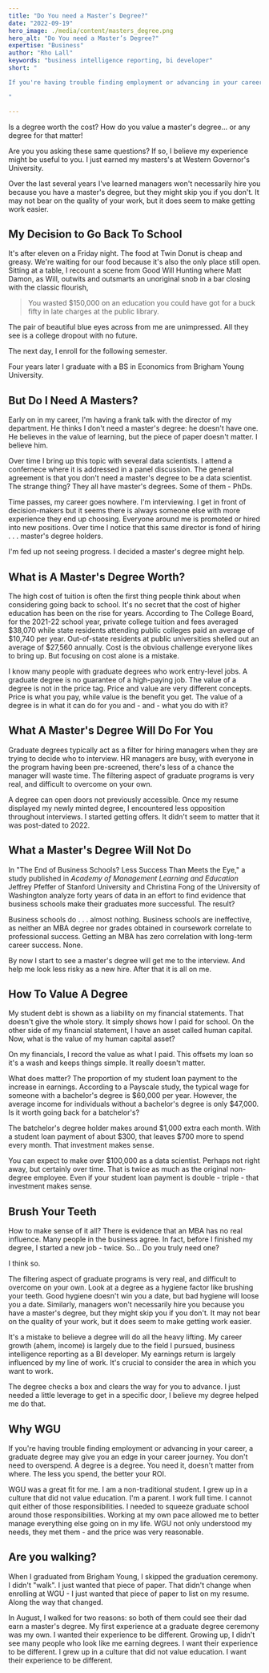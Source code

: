 ```yaml
---
title: "Do You need a Master’s Degree?"
date: "2022-09-19"
hero_image: ./media/content/masters_degree.png
hero_alt: "Do You need a Master’s Degree?"
expertise: "Business"
author: "Rho Lall"
keywords: "business intelligence reporting, bi developer"
short: "

If you're having trouble finding employment or advancing in your career, a graduate degree may give you an edge in your career journey.

"

---
```

Is a degree worth the cost? How do you value a master's degree... or any degree for that matter! 

Are you you asking these same questions? If so, I believe my experience might be useful to you. I just earned my masters's at Western Governor's University.

Over the last several years I've learned managers won't necessarily hire you because you have a master's degree, but they might skip you if you don't. It may not bear on the quality of your work, but it does seem to make getting work easier.

## My Decision to Go Back To School

It's after eleven on a Friday night. The food at Twin Donut  is cheap and greasy. We're waiting for our food because it's also the only place still open. Sitting at a table, I recount a scene from Good Will Hunting where Matt Damon, as Will, outwits and outsmarts an unoriginal snob in a bar closing with the classic flourish,

> You wasted $150,000 on an education you could have got for a buck fifty in late charges at the public library.

The pair of beautiful blue eyes across from me are unimpressed. All they see is a college dropout with no future.

The next day, I enroll for the following semester.

Four years later I graduate with a BS in Economics from Brigham Young University.

## But Do I Need A Masters?

Early on in my career, I'm having a frank talk with the director of my department. He thinks I don't need a master's degree: he doesn't have one. He believes in the value of learning, but the piece of paper doesn't matter. I believe him.

Over time I bring up this topic with several data scientists. I attend a confernece where it is addressed in a panel discussion. The general agreement is that you don't need a master's degree to be a data scientist. The strange thing? They all have master's degrees. Some of them - PhDs.

Time passes, my career goes nowhere. I'm interviewing. I get in front of decision-makers but it seems there is always someone else with more experience they end up choosing. Everyone around me is promoted or hired into new positions. Over time I notice that this same director is fond of hiring  . . . master's degree holders. 

I'm fed up not seeing progress. I decided a master's degree might help.

## What is A Master's Degree Worth?

The high cost of tuition is often the first thing people think about when considering going back to school. It's no secret that the cost of higher education has been on the rise for years. According to The College Board, for the 2021-22 school year, private college tuition and fees averaged $38,070 while state residents attending public colleges paid an average of $10,740 per year. Out-of-state residents at public universities shelled out an average of $27,560 annually. Cost is the obvious challenge everyone likes to bring up. But focusing on cost alone is a mistake.

I know many people with graduate degrees who work entry-level jobs. A graduate degree is no guarantee of a high-paying job. The value of a degree is not in the price tag. Price and value are  very different concepts. Price is what you pay, while value is the benefit you get. The value of a degree is in what it can do for you and - and - what you do with it?

## What A Master's Degree Will Do For You

Graduate degrees typically act as a filter for hiring managers when they are trying to decide who to interview. HR managers are busy, with everyone in the program having been pre-screened, there's less of a chance the manager will waste time. The filtering aspect of graduate programs is very real, and difficult to overcome on your own.

A degree can open doors not previously accessible. Once my resume displayed my newly minted  degree, I encountered less opposition throughout interviews. I started getting offers. It didn't seem to matter that it was post-dated to 2022.

## What a Master's Degree Will Not Do

In "The End of Business Schools? Less Success Than Meets the Eye," a study published in *Academy of Management Learning and Education* Jeffrey Pfeffer of Stanford University and Christina Fong of the University of Washington analyze forty years of data in an effort to find evidence that business schools make their graduates more successful. The result?

Business schools do  . . . almost nothing. Business schools are ineffective, as neither an MBA degree nor grades obtained in coursework correlate to professional success. Getting an MBA has zero correlation with long-term career success. None.

By now I start to see a master's degree will get me to the interview. And help me look less risky as a new hire. After that it is all on me.

## How To Value A Degree

My student debt is shown as a liability on my financial statements. That doesn't give the whole story. It simply shows how I paid for school. On the other side of my financial statement, I have an asset called human capital. Now, what is the value of my human capital asset?

On my financials, I record the value as what I paid. This offsets my loan so it's a wash and keeps things simple. It really doesn't matter.

What does matter? The proportion of my student loan payment to the increase in earnings. According to a Payscale study, the typical wage for someone with a bachelor's degree is $60,000 per year. However, the average income for individuals without a bachelor's degree is only $47,000. Is it worth going back for a batchelor's?

The batchelor's degree holder makes around $1,000 extra each month. With a student loan payment of about $300, that leaves $700 more to spend every month. That investment makes sense.

You can expect to make over $100,000 as a data scientist. Perhaps not right away, but certainly over time. That is twice as much as the original non-degree employee. Even if your student loan payment is double - triple - that investment makes sense.

## Brush Your Teeth

How to make sense of it all? There is evidence that an MBA has no real influence. Many people in the business agree. In fact, before I finished my degree, I started a new job - twice. So... Do you truly need one?

I think so.

The filtering aspect of graduate programs is very real, and difficult to overcome on your own. Look at a degree as a hygiene factor like brushing your teeth. Good hygiene doesn't win you a date, but bad hygiene will loose you a date. Similarly, managers won't necessarily hire you because you have a master's degree, but they might skip you if you don't. It may not bear on the quality of your work, but it does seem to make getting work easier.

It's a mistake to believe a degree will do all the heavy lifting. My career growth (ahem, income) is largely due to the field I pursued, business intelligence reporting as a BI developer. My earnings return is largely influenced by my line of work. It's crucial to consider the area in which you want to work.

The degree checks a box and clears the way for you to advance. I just needed a little leverage to get in a specific door, I believe my degree helped me do that. 

## Why WGU

If you're having trouble finding employment or advancing in your career, a graduate degree may give you an edge in your career journey. You don't need to overspend. A degree is a degree. You need it, doesn't matter from where. The less you spend, the better your ROI.

WGU was a great fit for me. I am a non-traditional student. I grew up in a culture that did not value education. I'm a parent. I work full time. I cannot quit either of those responsibilities. I needed to squeeze graduate school around those responsibilities. Working at my own pace allowed me to better manage everything else going on in my life. WGU not only understood my needs, they met them - and the price was very reasonable.

## Are you walking?

When I graduated from Brigham Young, I skipped the graduation ceremony. I didn't "walk". I just wanted that piece of paper. That didn't change when enrolling at WGU - I just wanted that piece of paper to list on my resume. Along the way that changed.

In August, I walked for two reasons: so both of them could see their dad earn a master's degree. My first experience at a graduate degree ceremony was my own.  I wanted their experience to be different. Growing up, I didn't see many people who look like me earning degrees. I want their experience to be different. I grew up in a culture that did not value education. I want their experience to be different.